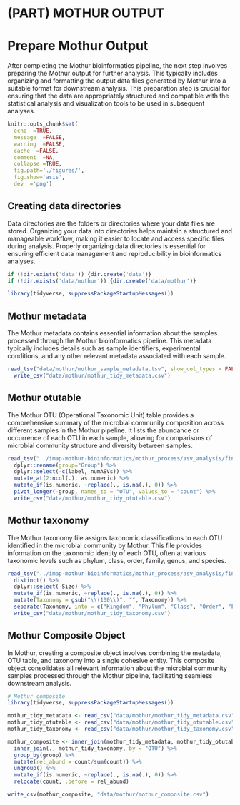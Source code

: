 # (PART) MOTHUR OUTPUT {-}

# Prepare Mothur Output

After completing the Mothur bioinformatics pipeline, the next step involves preparing the Mothur output for further analysis. This typically includes organizing and formatting the output data files generated by Mothur into a suitable format for downstream analysis. This preparation step is crucial for ensuring that the data are appropriately structured and compatible with the statistical analysis and visualization tools to be used in subsequent analyses.

```r
knitr::opts_chunk$set(
  echo  =TRUE,
  message  =FALSE,
  warning  =FALSE,
  cache  =FALSE,
  comment  =NA,
  collapse =TRUE,
  fig.path='./figures/',
  fig.show='asis',
  dev  ='png')

```

## Creating data directories
Data directories are the folders or directories where your data files are stored. Organizing your data into directories helps maintain a structured and manageable workflow, making it easier to locate and access specific files during analysis. Properly organizing data directories is essential for ensuring efficient data management and reproducibility in bioinformatics analyses.

```r
if (!dir.exists('data')) {dir.create('data')}
if (!dir.exists('data/mothur')) {dir.create('data/mothur')}

library(tidyverse, suppressPackageStartupMessages())

```

## Mothur  metadata
The Mothur metadata contains essential information about the samples processed through the Mothur bioinformatics pipeline. This metadata typically includes details such as sample identifiers, experimental conditions, and any other relevant metadata associated with each sample.

```r
read_tsv("data/mothur/mothur_sample_metadata.tsv", show_col_types = FALSE) %>% 
  write_csv("data/mothur/mothur_tidy_metadata.csv")
```


## Mothur  otutable
The Mothur OTU (Operational Taxonomic Unit) table provides a comprehensive summary of the microbial community composition across different samples in the Mothur pipeline. It lists the abundance or occurrence of each OTU in each sample, allowing for comparisons of microbial community structure and diversity between samples.

```r
read_tsv("../imap-mothur-bioinformatics/mothur_process/asv_analysis/final.asv.shared", skip = 0, show_col_types = FALSE) %>%
  dplyr::rename(group="Group") %>% 
  dplyr::select(-c(label, numASVs)) %>% 
  mutate_at(2:ncol(.), as.numeric) %>% 
  mutate_if(is.numeric, ~replace(., is.na(.), 0)) %>% 
  pivot_longer(-group, names_to = "OTU", values_to = "count") %>% 
  write_csv("data/mothur/mothur_tidy_otutable.csv")
```


## Mothur taxonomy
The Mothur taxonomy file assigns taxonomic classifications to each OTU identified in the microbial community by Mothur. This file provides information on the taxonomic identity of each OTU, often at various taxonomic levels such as phylum, class, order, family, genus, and species.

```r
read_tsv("../imap-mothur-bioinformatics/mothur_process/asv_analysis/final.asv.ASV.cons.taxonomy", show_col_types=FALSE) %>% 
  distinct() %>%
  dplyr::select(-Size) %>%
  mutate_if(is.numeric, ~replace(., is.na(.), 0)) %>%
  mutate(Taxonomy = gsub("\\(100\\)", "", Taxonomy)) %>%  
  separate(Taxonomy, into = c("Kingdom", "Phylum", "Class", "Order", "Family", "Genus"), sep = ";") %>% 
  write_csv("data/mothur/mothur_tidy_taxonomy.csv")

```

## Mothur Composite Object
In Mothur, creating a composite object involves combining the metadata, OTU table, and taxonomy into a single cohesive entity. This composite object consolidates all relevant information about the microbial community samples processed through the Mothur pipeline, facilitating seamless downstream analysis.

```r
# Mothur composite
library(tidyverse, suppressPackageStartupMessages())

mothur_tidy_metadata <- read_csv("data/mothur/mothur_tidy_metadata.csv", show_col_types = FALSE)
mothur_tidy_otutable <- read_csv("data/mothur/mothur_tidy_otutable.csv", show_col_types = FALSE)
mothur_tidy_taxonomy <- read_csv("data/mothur/mothur_tidy_taxonomy.csv", show_col_types = FALSE)

mothur_composite <- inner_join(mothur_tidy_metadata, mothur_tidy_otutable, by = "group") %>% 
  inner_join(., mothur_tidy_taxonomy, by = "OTU") %>% 
  group_by(group) %>% 
  mutate(rel_abund = count/sum(count)) %>% 
  ungroup() %>% 
  mutate_if(is.numeric, ~replace(., is.na(.), 0)) %>%
  relocate(count, .before = rel_abund) 

write_csv(mothur_composite, "data/mothur/mothur_composite.csv")
```

